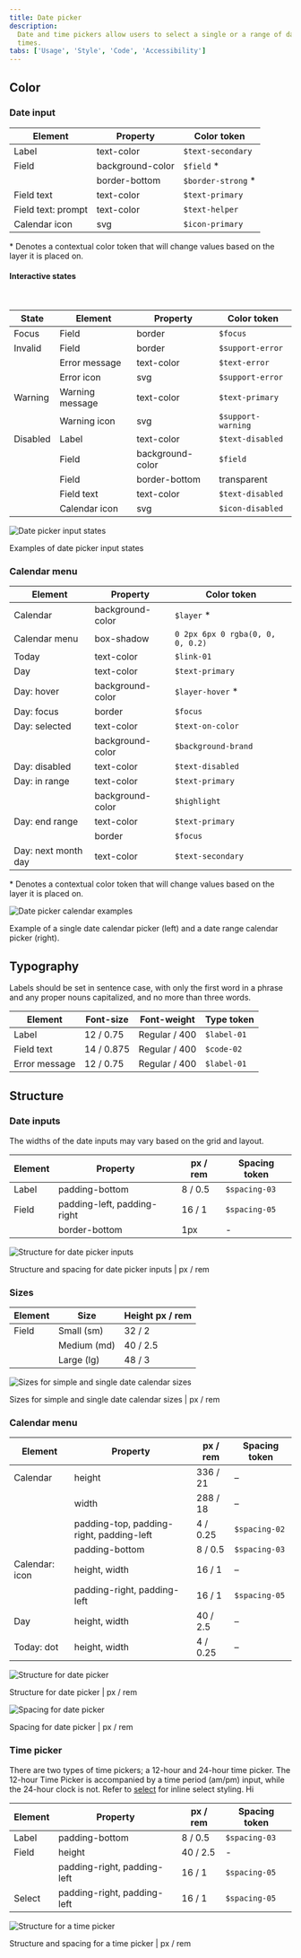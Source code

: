 ```yaml
---
title: Date picker
description:
  Date and time pickers allow users to select a single or a range of dates and
  times.
tabs: ['Usage', 'Style', 'Code', 'Accessibility']
---
```


## Color

### Date input

| Element            | Property         | Color token         |
| ------------------ | ---------------- | ------------------- |
| Label              | text-color       | `$text-secondary`   |
| Field              | background-color | `$field` \*         |
|                    | border-bottom    | `$border-strong` \* |
| Field text         | text-color       | `$text-primary`     |
| Field text: prompt | text-color       | `$text-helper`      |
| Calendar icon      | svg              | `$icon-primary`     |

<Caption>
  * Denotes a contextual color token that will change values based on the layer
  it is placed on.
</Caption>

<br />

#### Interactive states

<br />

| State    | Element         | Property         | Color token        |
| -------- | --------------- | ---------------- | ------------------ |
| Focus    | Field           | border           | `$focus`           |
| Invalid  | Field           | border           | `$support-error`   |
|          | Error message   | text-color       | `$text-error`      |
|          | Error icon      | svg              | `$support-error`   |
| Warning  | Warning message | text-color       | `$text-primary`    |
|          | Warning icon    | svg              | `$support-warning` |
| Disabled | Label           | text-color       | `$text-disabled`   |
|          | Field           | background-color | `$field`           |
|          | Field           | border-bottom    | transparent        |
|          | Field text      | text-color       | `$text-disabled`   |
|          | Calendar icon   | svg              | `$icon-disabled`   |

<Row>
<Column colLg={8}>

![Date picker input states](images/date-picker-style-6.png)

</Column>
</Row>

<Caption>Examples of date picker input states</Caption>

### Calendar menu

| Element             | Property         | Color token                      |
| ------------------- | ---------------- | -------------------------------- |
| Calendar            | background-color | `$layer` \*                      |
| Calendar menu       | box-shadow       | `0 2px 6px 0 rgba(0, 0, 0, 0.2)` |
| Today               | text-color       | `$link-01`                       |
| Day                 | text-color       | `$text-primary`                  |
| Day: hover          | background-color | `$layer-hover` \*                |
| Day: focus          | border           | `$focus`                         |
| Day: selected       | text-color       | `$text-on-color`                 |
|                     | background-color | `$background-brand`              |
| Day: disabled       | text-color       | `$text-disabled`                 |
| Day: in range       | text-color       | `$text-primary`                  |
|                     | background-color | `$highlight`                     |
| Day: end range      | text-color       | `$text-primary`                  |
|                     | border           | `$focus`                         |
| Day: next month day | text-color       | `$text-secondary`                |

<Caption>
  * Denotes a contextual color token that will change values based on the layer
  it is placed on.
</Caption>

<Row>
<Column colLg={12}>

![Date picker calendar examples](images/date-picker-style-1.png)

</Column>
</Row>

<Caption>
  Example of a single date calendar picker (left) and a date range calendar
  picker (right).
</Caption>

## Typography

Labels should be set in sentence case, with only the first word in a phrase and
any proper nouns capitalized, and no more than three words.

| Element       | Font-size  | Font-weight   | Type token  |
| ------------- | ---------- | ------------- | ----------- |
| Label         | 12 / 0.75  | Regular / 400 | `$label-01` |
| Field text    | 14 / 0.875 | Regular / 400 | `$code-02`  |
| Error message | 12 / 0.75  | Regular / 400 | `$label-01` |

## Structure

### Date inputs

The widths of the date inputs may vary based on the grid and layout.

| Element | Property                    | px / rem | Spacing token |
| ------- | --------------------------- | -------- | ------------- |
| Label   | padding-bottom              | 8 / 0.5  | `$spacing-03` |
| Field   | padding-left, padding-right | 16 / 1   | `$spacing-05` |
|         | border-bottom               | 1px      | -             |

<div className="image--fixed">

![Structure for date picker inputs](images/date-picker-style-4.png)

</div>

<Caption>Structure and spacing for date picker inputs | px / rem</Caption>

### Sizes

| Element | Size        | Height px / rem |
| ------- | ----------- | --------------- |
| Field   | Small (sm)  | 32 / 2          |
|         | Medium (md) | 40 / 2.5        |
|         | Large (lg)  | 48 / 3          |

<div className="image--fixed">

![Sizes for simple and single date calendar sizes](images/date-picker-style-size.png)

</div>

<Caption>Sizes for simple and single date calendar sizes | px / rem</Caption>

### Calendar menu

| Element        | Property                                 | px / rem | Spacing token |
| -------------- | ---------------------------------------- | -------- | ------------- |
| Calendar       | height                                   | 336 / 21 | –             |
|                | width                                    | 288 / 18 | –             |
|                | padding-top, padding-right, padding-left | 4 / 0.25 | `$spacing-02` |
|                | padding-bottom                           | 8 / 0.5  | `$spacing-03` |
| Calendar: icon | height, width                            | 16 / 1   | –             |
|                | padding-right, padding-left              | 16 / 1   | `$spacing-05` |
| Day            | height, width                            | 40 / 2.5 | –             |
| Today: dot     | height, width                            | 4 / 0.25 | –             |

<div className="image--fixed">

![Structure for date picker](images/date-picker-style-2.png)

</div>

<Caption>Structure for date picker | px / rem</Caption>

<div className="image--fixed">

![Spacing for date picker](images/date-picker-style-3.png)

</div>

<Caption>Spacing for date picker | px / rem</Caption>

### Time picker

There are two types of time pickers; a 12-hour and 24-hour time picker. The
12-hour Time Picker is accompanied by a time period (am/pm) input, while the
24-hour clock is not. Refer to [select](/components/select/code) for inline
select styling. Hi

| Element | Property                    | px / rem | Spacing token |
| ------- | --------------------------- | -------- | ------------- |
| Label   | padding-bottom              | 8 / 0.5  | `$spacing-03` |
| Field   | height                      | 40 / 2.5 | -             |
|         | padding-right, padding-left | 16 / 1   | `$spacing-05` |
| Select  | padding-right, padding-left | 16 / 1   | `$spacing-05` |

<div className="image--fixed">

![Structure for a time picker](images/time-picker-style-1.png)

</div>

<Caption>Structure and spacing for a time picker | px / rem</Caption>
